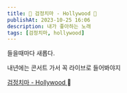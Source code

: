 ```yaml
---
title: 🎵 검정치마 - Hollywood 🎵
publishAt: 2023-10-25 16:06
description: 내가 좋아하는 노래
tags: [검정치마, hollywood]
---
```


들을때마다 새롭다.

내년에는 콘서트 가서 꼭 라이브로 들어봐야지

[검정치마 - Hollywood ](https://www.youtube.com/watch?v=uuGtrxDsrws) 🎵
